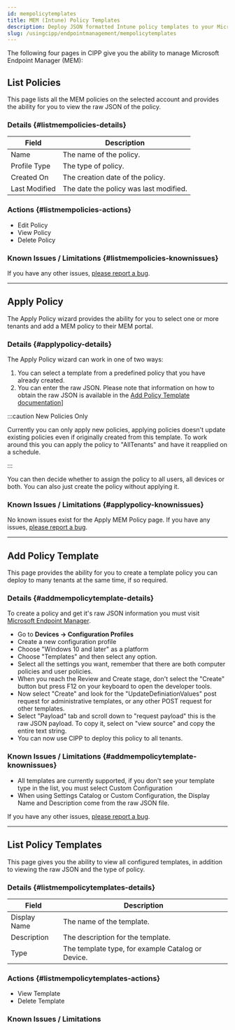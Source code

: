```yaml
---
id: mempolicytemplates
title: MEM (Intune) Policy Templates
description: Deploy JSON formatted Intune policy templates to your Microsoft 365 tenants.
slug: /usingcipp/endpointmanagement/mempolicytemplates
---
```


The following four pages in CIPP give you the ability to manage Microsoft Endpoint Manager (MEM):

## List Policies

This page lists all the MEM policies on the selected account and provides the ability for you to view the raw JSON of the policy.

### Details {#listmempolicies-details}

| Field         | Description                            |
| ------------- | -------------------------------------- |
| Name          | The name of the policy.                |
| Profile Type  | The type of policy.                    |
| Created On    | The creation date of the policy.       |
| Last Modified | The date the policy was last modified. |

### Actions {#listmempolicies-actions}

- Edit Policy
- View Policy
- Delete Policy

### Known Issues / Limitations {#listmempolicies-knownissues}

If you have any other issues, [please report a bug](https://github.com/KelvinTegelaar/CIPP/issues/new?assignees=&labels=&template=bug_report.md&title=BUG%3A+).

---

## Apply Policy

The Apply Policy wizard provides the ability for you to select one or more tenants and add a MEM policy to their MEM portal.

### Details {#applypolicy-details}

The Apply Policy wizard can work in one of two ways:

1. You can select a template from a predefined policy that you have already created.
1. You can enter the raw JSON. Please note that information on how to obtain the raw JSON is available in the [Add Policy Template documentation](/docs/user/usingcipp/endpointmanagement/mempolicytemplates/#add-policy-template---detail)]

:::caution New Policies Only

Currently you can only apply new policies, applying policies doesn't update existing policies even if originally created from this template. To work around this you can apply the policy to "AllTenants" and have it reapplied on a schedule.

:::

You can then decide whether to assign the policy to all users, all devices or both. You can also just create the policy without applying it.

### Known Issues / Limitations {#applypolicy-knownissues}

No known issues exist for the Apply MEM Policy page. If you have any issues, [please report a bug](https://github.com/KelvinTegelaar/CIPP/issues/new?assignees=&labels=&template=bug_report.md&title=BUG%3A+).

---

## Add Policy Template

This page provides the ability for you to create a template policy you can deploy to many tenants at the same time, if so required.

### Details {#addmempolicytemplate-details}

To create a policy and get it's raw JSON information you must visit [Microsoft Endpoint Manager](https://endpoint.microsoft.com).

- Go to **Devices -> Configuration Profiles**
- Create a new configuration profile
- Choose "Windows 10 and later" as a platform
- Choose "Templates" and then select any option.
- Select all the settings you want, remember that there are both computer policies and user policies.
- When you reach the Review and Create stage, don't select the "Create" button but press F12 on your keyboard to open the developer tools.
- Now select "Create" and look for the "UpdateDefiniationValues" post request for administrative templates, or any other POST request for other templates.
- Select "Payload" tab and scroll down to "request payload" this is the raw JSON payload. To copy it, select on "view source" and copy the entire text string.
- You can now use CIPP to deploy this policy to all tenants.

### Known Issues / Limitations {#addmempolicytemplate-knownissues}

- All templates are currently supported, if you don't see your template type in the list, you must select Custom Configuration
- When using Settings Catalog or Custom Configuration, the Display Name and Description come from the raw JSON file.

If you have any other issues, [please report a bug](https://github.com/KelvinTegelaar/CIPP/issues/new?assignees=&labels=&template=bug_report.md&title=BUG%3A+).

---

## List Policy Templates

This page gives you the ability to view all configured templates, in addition to viewing the raw JSON and the type of policy.

### Details {#listmempolicytemplates-details}

| Field        | Description                                       |
| ------------ | ------------------------------------------------- |
| Display Name | The name of the template.                         |
| Description  | The description for the template.                 |
| Type         | The template type, for example Catalog or Device. |

### Actions {#listmempolicytemplates-actions}

- View Template
- Delete Template

### Known Issues / Limitations

<NoKnownIssues />
